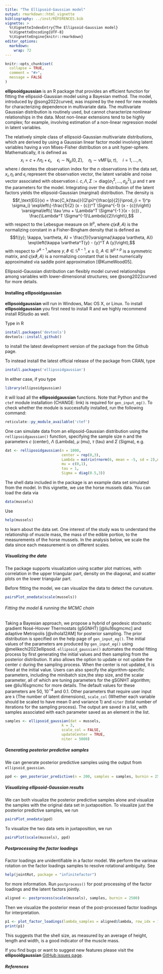 ```yaml
---
title: "The Ellipsoid-Gaussian model"
output: rmarkdown::html_vignette
bibliography: ../inst/REFERENCES.bib
vignette: >
  %\VignetteIndexEntry{The Ellipsoid-Gaussian model}
  %\VignetteEncoding{UTF-8}
  %\VignetteEngine{knitr::rmarkdown}
editor_options: 
  markdown: 
    wrap: 72
---
```


```r
knitr::opts_chunk$set(
  collapse = TRUE,
  comment = "#>",
  message = FALSE
)
```

**ellipsoidgaussian** is an R package that provides an efficient
function for fitting the ellipsoid-Gaussian model using a Bayesian
method. The model, introduced by @song2022curved, was inspired by the
need for new models for characterizing dependence in multivariate data.
The multivariate Gaussian distribution is routinely used, but cannot
characterize nonlinear relationships in the data. Most non-linear
extensions tend to be highly complex; for example, involving estimation
of a non-linear regression model in latent variables.

The relatively simple class of ellipsoid-Gaussian multivariate
distributions, which are derived by using a Gaussian linear factor model
involving latent variables having a von Mises-Fisher distribution on a
unit hyper-sphere. Mathematically, it is defined as
$$  {x}_i = {c} + {\Lambda} {\eta}_i + \epsilon_i, \quad \epsilon_i \sim \text{N}_p(0, \Sigma), \quad \eta_i \sim \text{vMF}(\mu, \tau),\quad i=1,\ldots,n,\label{equ:egdefinition}$$
where $i$ denotes the observation index for the $n$ observations in the
data set, $x_i, \eta_i$ and $\epsilon_i$ represent the observation
vector, the latent variable and noise vector associated with observation
$i$. $c, \Lambda, \Sigma := \text{diag}(\sigma_1^2, \ldots, \sigma_p^2), \mu$ and $\tau$ are the parameters for the
model. Integrating over the distribution of the latent factors yields
the ellipsoid-Gaussian (marginal) distribution. The density is
$$f_\text{EG}(x) = \frac{C_k(\tau)}{(2\pi)^{\frac{p}{2}}\prod_{i = 1}^p \sigma_i} \exp\left\{-\frac{1}{2} (x - {c})^T \Sigma^{-1} (x - {c})\right\}
   \varsigma\left\{ \tau \mu + \Lambda^T \Sigma^{-1
}(x - {c}) , \frac{\Lambda^T \Sigma^{-1}\Lambda}{2}\right\},$$ with
respect to the Lebesgue measure on $\mathbb{R}^p,$ where
$\varsigma(\kappa \vartheta, A)$ is the normalizing constant in a
Fisher-Bingham density that is defined as
$$f({y}; \kappa, \vartheta, A) = \frac{1}{\varsigma(\kappa \vartheta, A)} \exp\left(\kappa \vartheta^T{y} - {y}^T A {y}\right),$$
with respect to $\mathscr{S}^{k-1},$where ${y}, \vartheta \in \mathbb{S}^{k -1}$, $\kappa \geq 0$, $A \in \mathbb{R}^{p \times p}$ is a symmetric matrix, and $\varsigma(\kappa \vartheta, A)$ is a normalizing constant that
is best numerically approximated via saddle point approximation [@KumeWood05].

Ellipsoid-Gaussian distribution can flexibly model
curved relationships among variables with lower-dimensional structures; see @song2022curved for more details.

#### Installing ellipsoidgaussian 
**ellipsoidgaussian** will run in Windows, Mac OS X, or Linux. To install **ellipsoidgaussian** you first need to install R and we highly recommend install RStudio as well. 

Type in R 
```r
install.packages('devtools')
devtools::install_github()
```
to install the latest development version of the package from the Github page.

To instead install the latest official release of the package from CRAN, type
```r
install.packages('ellipsoidgaussian')
```

In either case, if you type
```r
library(ellipsoidgaussian)
```

it will load all the **ellipsoidgaussian** functions. Note that Python and the `ctef` module installation (CHANGE: link) is required for `gen_input_eg()`. To check whether the module is successfully installed, run the following command:
```r
reticulate::py_module_available('ctef')
```

One can simulate data from an ellipsoid-Gaussian distribution using the `rellipsoidgaussian()` function, specifying the sample size n and the parameters $c$ (center), $\Lambda$ (Lambda), $\mu$ (mu), $\tau$ (tau) and $\Sigma$ (Sigma), e.g.
```r
dat <- rellipsoidgaussian(n = 1000, 
                          center = rep(0,3), 
                          Lambda = matrix(rnorm(6, mean = -5, sd = 2),nrow = 3, ncol = 2), 
                          mu = c(0,1), 
                          tau = 1, 
                          Sigma = diag(0.5,3))
```

The shell data included in the package is an example data set simulated from the model. In this vignette, we use the horse mussels data. You can load the data via
```r
data(mussels)
```

Use 
```r
help(mussels)
```
to learn about the data set. One interest of the study was to understand the relationship of muscle mass, the mass of the edible portion, to the measurements of the horse mussels. In the analysis below, we scale the data since each measurement is on different scales.

##### Visualizing the data 

The package supports visualization using scatter plot matrices, with correlation in the upper triangular part, density on the diagonal, and scatter plots on the lower triangular part. 

Before fitting the model, we can visualize the data to detect the curvature.

```r
pairsPlot_onedata(scale(mussels))
```

###### Fitting the model & running the MCMC chain

Taking a Bayesian approach, we propose a hybrid of geodesic stochastic gradient Nosé-Hoover Thermostats (gSGNHT) [@liu16sgmcmc] and adaptive Metropolis [@vihola12AM] for posterior sampling. The prior distribution is specified on the help page of `gen_input_eg()`. The initial values of the parameters are produced by `gen_input_eg()` using  @melikechi2023ellipsoid. `ellipsoid_gaussian()` automates the model fitting process by first generating the initial values and then sampling from the posterior distribution. It also allows the option to update or not update the center $c$ during the sampling process. When the center is not updated, it is fixed at the initial value. Users can also specify the algorithm-specific parameters, including the minibatch size,the step size, and the scalar parameter, all of which are tuning parameters for the gSGNHT algorithm; see @liu16sgmcmc for more details. The default values for these parameters are 50, $10^{-4}$ and 0.1. Other parameters that require user input are `k` (The number of latent dimensions), `scale_col` (Whether each variable should be scaled to have mean 0 and variance 1) and `niter` (total number of iterations for the sampling process). The output are saved in a list, with samples associated with each parameter saved as an element in the list.

```r
samples <- ellipsoid_gaussian(dat = mussels, 
                          k = 3, 
                          scale_col = FALSE, 
                          updateCenter = TRUE, 
                          niter = 5000)
```

##### Generating posterior predictive samples
We can generate posterior predictive samples using the output from ``ellipsoid_gaussian``.

```r
ppd <- gen_posterior_predictive(n = 200, samples = samples, burnin = 2500)
```

##### Visualizing ellipsoid-Gaussian results
We can both visualize the posterior predictive samples alone and visualize the samples with the original data set in juxtaposition. To visualize just the posterior predictive samples, we run
```r
pairsPlot_onedata(ppd)
```
To visualize the two data sets in juxtaposition, we run
```r
pairsPlot(scale(mussels), ppd)
```

##### Postprocessing the factor loadings 

Factor loadings are unidentifiable in a factor model. We perform the varimax rotation on the factor loadings samples to resolve rotational ambiguity. See 

```r
help(jointRot, package = "infinitefactor")
```

for more information. Run `postprocess()` for post processing of the factor loadings and the latent factors jointly. 
```r
aligned <- postprocess(scale(mussels), samples, burnin = 2500)
```

Then we visualize the posterior mean of the post-processed factor loadings for interpretation.

```r
p1 <- plot_factor_loadings(lambda_samples = aligned$lambda, row_idx = 1:4) 
print(p1)
```

This suggests that the shell size, as measured by an average of height, length and width, is a good indicator of the muscle mass. 

If you find bugs or want to suggest new features please visit the
**ellipsoidgaussian** [GitHub issues
page](https://github.com/hanyu-song/ellipsoidgaussian/issues).

##### References
